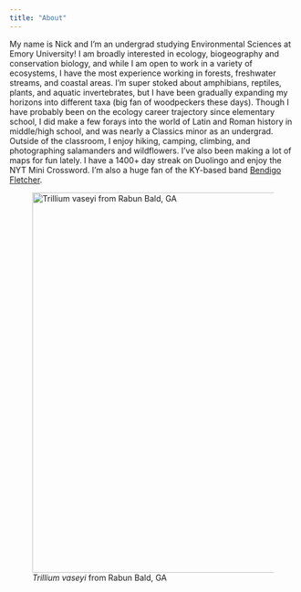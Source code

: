 ```yaml
---
title: "About"
---
```


My name is Nick and I'm an undergrad studying Environmental Sciences at Emory University! I am broadly interested in ecology, biogeography and conservation biology, and while I am open to work in a variety of ecosystems, I have the most experience working in forests, freshwater streams, and coastal areas. I'm super stoked about amphibians, reptiles, plants, and aquatic invertebrates, but I have been gradually expanding my horizons into different taxa (big fan of woodpeckers these days). Though I have probably been on the ecology career trajectory since elementary school, I did make a few forays into the world of Latin and Roman history in middle/high school, and was nearly a Classics minor as an undergrad. Outside of the classroom, I enjoy hiking, camping, climbing, and photographing salamanders and wildflowers. I've also been making a lot of maps for fun lately. I have a 1400+ day streak on Duolingo and enjoy the NYT Mini Crossword. I'm also a huge fan of the KY-based band [Bendigo Fletcher](https://open.spotify.com/artist/6O8lpJl2nITlA3dJfT95pM?si=lXcUN4DST6KeZN1xoJ-E4Q).

![*Trillium vaseyi* from Rabun Bald, GA](images/Trillium_vaseyi_2023-04-29.JPG){fig-align="center" width="667"}
